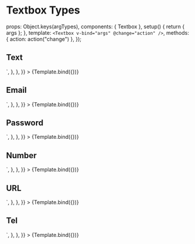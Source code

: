 
<Meta id="vue-textbox-types" title="Vue.js Component/Textbox/Types" component={Textbox} argTypes={argTypes} />

# Textbox Types

  props: Object.keys(argTypes),
  components: { Textbox },
  setup() {
    return { args };
  },
  template: `<Textbox v-bind="args" @change="action" />`,
  methods: { action: action("change") },
});

## Text

<Canvas>
  <Story
    name="Textbox Text"
    args={{
      placeholder: "Textbox Text",
      name: "textbox-text",
      id: "textbox-text",
    }}
    parameters={{
      docs: {
        source: {
          code: `<Textbox placeholder="Textbox Text" name="textbox-text" id="textbox-text" type="text"/>`,
        },
      },
    }}
  >
    {Template.bind({})}
  </Story>
</Canvas>

## Email

<Canvas>
  <Story
    name="Textbox Email"
    args={{
      placeholder: "Textbox Email",
      name: "textbox-email",
      id: "textbox-email",
      type: "email",
    }}
    parameters={{
      docs: {
        source: {
          code: `<Textbox placeholder="Textbox Email" name="textbox-email" id="textbox-email" type="email" />`,
        },
      },
    }}
  >
    {Template.bind({})}
  </Story>
</Canvas>

## Password

<Canvas>
  <Story
    name="Textbox Password"
    args={{
      placeholder: "Textbox Password",
      name: "textbox-password",
      id: "textbox-password",
      type: "password",
    }}
    parameters={{
      docs: {
        source: {
          code: `<Textbox placeholder="Textbox Password" name="textbox-password" id="textbox-password" type="password"/>`,
        },
      },
    }}
  >
    {Template.bind({})}
  </Story>
</Canvas>

## Number

<Canvas>
  <Story
    name="Textbox Number"
    args={{
      placeholder: "Textbox Number",
      name: "textbox-number",
      id: "textbox-number",
      type: "number",
      modelValue: 1,
    }}
    parameters={{
      docs: {
        source: {
          code: `<Textbox placeholder="Textbox Number" name="textbox-number" id="textbox-number" type="number" value="1"/>`,
        },
      },
    }}
  >
    {Template.bind({})}
  </Story>
</Canvas>

## URL

<Canvas>
  <Story
    name="Textbox URL"
    args={{
      placeholder: "Textbox URL",
      name: "textbox-url",
      id: "textbox-url",
      type: "url",
      modelValue: "https://example.com",
    }}
    parameters={{
      docs: {
        source: {
          code: `<Textbox placeholder="Textbox URL" name="textbox-url" id="textbox-url" type="url" value="https://example.com"/>`,
        },
      },
    }}
  >
    {Template.bind({})}
  </Story>
</Canvas>

## Tel

<Canvas>
  <Story
    name="Textbox Tel"
    args={{
      placeholder: "Textbox Tel",
      name: "textbox-tel",
      id: "textbox-tel",
      modelValue: "+31 555 385 385",
    }}
    parameters={{
      docs: {
        source: {
          code: `<Textbox placeholder="Textbox Tel" name="textbox-tel" id="textbox-tel" type="tel" value="+31 555 385 385"/>`,
        },
      },
    }}
  >
    {Template.bind({})}
  </Story>
</Canvas>
